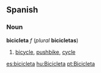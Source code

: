 ==Spanish==
===Noun===
'''bicicleta''' ''f'' (''plural'' '''bicicletas''')

#[[bicycle]], [[pushbike]], [[cycle]]

[[es:bicicleta]]
[[hu:Bicicleta]]
[[pt:Bicicleta]]